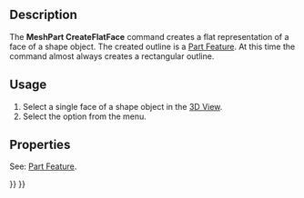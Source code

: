 <languages/>

{{Docnav
|[[MeshPart_CreateFlatMesh|CreateFlatMesh]]
|
|[[Mesh_Workbench|Mesh]]
|IconL=MeshPart_CreateFlatMesh.svg
|IconR=
|IconC=Workbench_Mesh.svg
}}

{{GuiCommand
|Name=MeshPart CreateFlatFace
|MenuLocation=Meshes → Unwrap Face
|Workbenches=[[Mesh_Workbench|Mesh]]
|Version=0.19
|SeeAlso=[[MeshPart_CreateFlatMesh|MeshPart CreateFlatMesh]]
}}

==Description==

The '''MeshPart CreateFlatFace''' command creates a flat representation of a face of a shape object. The created outline is a [[Part_Feature|Part Feature]]. At this time the command almost always creates a rectangular outline.

==Usage==

# Select a single face of a shape object in the [[3D_View|3D View]].
# Select the {{MenuCommand|Meshes → [[Image:MeshPart_CreateFlatFace.svg|16px]] Unwrap Face}} option from the menu.

==Properties==

See: [[Part_Feature|Part Feature]].


{{Docnav
|[[MeshPart_CreateFlatMesh|CreateFlatMesh]]
|
|[[Mesh_Workbench|Mesh]]
|IconL=MeshPart_CreateFlatMesh.svg
|IconR=
|IconC=Workbench_Mesh.svg
}}

{{Mesh Tools navi{{#translation:}}}}
{{Userdocnavi{{#translation:}}}}